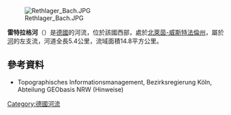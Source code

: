 {{Coord|51.96834|N|8.80262|E|display=title}}
[[Image:Rethlager_Bach.JPG|right]]

'''雷特拉格河'''（{{lang-de|Rethlager Bach}}）是[[德國|德國]]的河流，位於該國西部，處於[[北萊茵-威斯特法倫州|北萊茵-威斯特法倫州]]，屬於[[韦勒河_(威悉河支流)|河]]的左支流，河道全長5.4公里，流域面積14.8平方公里。

==參考資料==
* Topographisches Informationsmanagement, Bezirksregierung Köln, Abteilung GEObasis NRW (Hinweise)

{{Germany-geo-stub}}
[[Category:德國河流|Category:德國河流]]